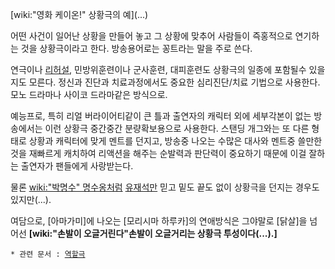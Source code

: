 {{{#!html
<iframe width="720" height="438" src="http://serviceapi.nmv.naver.com/flash/convertIframeTag.nhn?vid=AD3222136AE3F70764E90241BDC2E18D2290&outKey=V1248600a9935c987b2b0b27f57ef0350e0d98fdfb0924af23195b27f57ef0350e0d9" frameborder="no" scrolling="no"></iframe>
}}}
[wiki:"영화 케이온!" 상황극의 예](...)

어떤 사건이 일어난 상황을 만들어 놓고 그 상황에 맞추어 사람들이 즉홍적으로 연기하는 것을 상황극이라고 한다. 방송용어로는 꽁트라는 말을 주로 쓴다.

연극이나 [[리허설]], 민방위훈련이나 군사훈련, 대피훈련도 상황극의 일종에 포함될수 있을지도 모른다. 정신과 진단과 치료과정에서도 중요한 심리진단/치료 기법으로 사용한다. 모노 드라마나 사이코 드라마같은 방식으로.

예능프로, 특히 리얼 버라이어티같이 큰 틀과 출연자의 캐릭터 외에 세부각본이 없는 방송에서는 이런 상황극 중간중간 분량확보용으로 사용한다. 스탠딩 개그와는 또 다른 형태로 상황과 캐릭터에 맞게 멘트를 던지고, 방송중 나오는 수많은 대사와 멘트중 쓸만한 것을 재빠르게 캐치하여 리액션을 해주는 순발력과 판단력이 중요하기 때문에 이걸 잘하는 출연자가 팬들에게 사랑받는다.

물론 [[wiki:"박명수" 명수옹]]처럼 [[유재석]]만 믿고 밑도 끝도 없이 상황극을 던지는 경우도 있지만(...). 

여담으로, [아마가미]에 나오는 [모리시마 하루카]의 연애방식은 그야말로 [닭살]을 넘어선 '''[wiki:"손발이 오글거린다"손발이 오글거리는 상황극 투성이다(...).]'''

 * 관련 문서 : [[역할극]]
